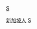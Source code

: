 {{hiddencat}}
{{Stub Category|article=[[:Category:新加坡人|:Category:新加坡人]]|newstub=新加坡人物小作品|category=新加坡小作品}}

[[Category:新加坡人|]]
[[Category:東南亚人物小作品|S]]
[[cat:亚洲人物小作品|S]]